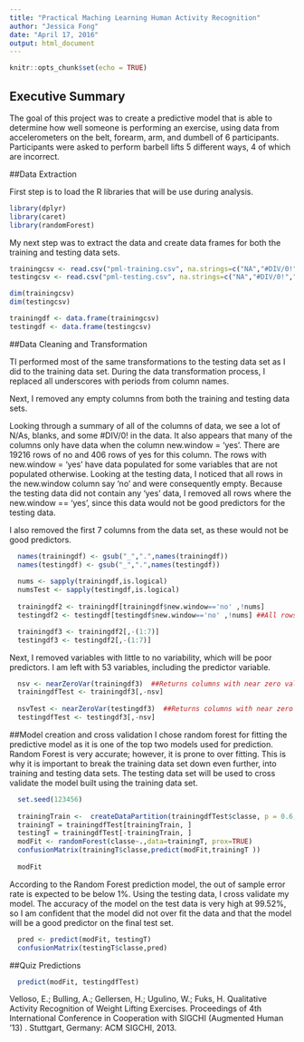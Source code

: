 ```yaml
---
title: "Practical Maching Learning Human Activity Recognition"
author: "Jessica Fong"
date: "April 17, 2016"
output: html_document
---
```


```r
knitr::opts_chunk$set(echo = TRUE)
```


## Executive Summary 

The goal of this project was to create a predictive model that is able to determine how well someone is performing an exercise, using data from accelerometers on the belt, forearm, arm, and dumbell of 6 participants.  Participants were asked to perform barbell lifts 5 different ways, 4 of which are incorrect.



##Data Extraction

First step is to load the R libraries that will be use during analysis.
```r
library(dplyr)
library(caret)
library(randomForest)
```

My next step was to extract the data and create data frames for both the training and testing data sets.

```r
trainingcsv <- read.csv("pml-training.csv", na.strings=c("NA","#DIV/0!",""))
testingcsv <- read.csv("pml-testing.csv", na.strings=c("NA","#DIV/0!",""))

dim(trainingcsv)
dim(testingcsv)

trainingdf <- data.frame(trainingcsv)
testingdf <- data.frame(testingcsv)
```


##Data Cleaning and Transformation

TI performed most of the same transformations to the testing data set as I did to the training data set. During the data transformation process, I replaced all underscores with periods from column names.  

Next, I removed any empty columns from both the training and testing data sets.

Looking through a summary of all of the columns of data, we see a lot of N/As, blanks, and some #DIV/0! in the data.  It also appears that many of the columns only have data when the column new.window = 'yes'.  There are 19216 rows of no and 406 rows of yes for this column.  The rows with new.window = 'yes' have data populated for some variables that are not populated otherwise.  Looking at the testing data, I noticed that all rows in the new.window column say 'no' and were consequently empty.  Because the testing data did not contain any 'yes' data, I removed all rows where the new.window == 'yes', since this data would not be good predictors for the testing data.

I also removed the first 7 columns from the data set, as these would not be good predictors.

```r
  names(trainingdf) <- gsub("_",".",names(trainingdf))
  names(testingdf) <- gsub("_",".",names(testingdf))
  
  nums <- sapply(trainingdf,is.logical)
  numsTest <- sapply(testingdf,is.logical)
  
  trainingdf2 <- trainingdf[trainingdf$new.window=='no' ,!nums]
  testingdf2 <- testingdf[testingdf$new.window=='no' ,!nums] ##All rows are no

  trainingdf3 <- trainingdf2[,-(1:7)]
  testingdf3 <- testingdf2[,-(1:7)]
```


Next, I removed variables with little to no variability, which will be poor predictors.  I am left with 53 variables, including the predictor variable. 

```r
  nsv <- nearZeroVar(trainingdf3)  ##Returns columns with near zero values
  trainingdfTest <- trainingdf3[,-nsv]
  
  nsvTest <- nearZeroVar(testingdf3)  ##Returns columns with near zero values
  testingdfTest <- testingdf3[,-nsv]
```
  

##Model creation and cross validation
I chose random forest for fitting the predictive model as it is one of the top two models used for prediction.  Random Forest is very accurate; however, it is prone to over fitting.  This is why it is important to break the training data set down even further, into training and testing data sets.  The testing data set will be used to cross validate the model built using the training data set.


```r

  set.seed(123456)
  
  trainingTrain <-  createDataPartition(trainingdfTest$classe, p = 0.6, list = FALSE)
  trainingT = trainingdfTest[trainingTrain, ]
  testingT = trainingdfTest[-trainingTrain, ]
  modFit <- randomForest(classe~.,data=trainingT, prox=TRUE)
  confusionMatrix(trainingT$classe,predict(modFit,trainingT ))
  
  modFit
```


According to the Random Forest prediction model, the out of sample error rate is expected to be below 1%.  Using the testing data, I cross validate my model.  The accuracy of the model on the test data is very high at 99.52%, so I am confident that the model did not over fit the data and that the model will be a good predictor on the final test set.

```r
  pred <- predict(modFit, testingT)
  confusionMatrix(testingT$classe,pred)
```


##Quiz Predictions
```r
  predict(modFit, testingdfTest)
```



Velloso, E.; Bulling, A.; Gellersen, H.; Ugulino, W.; Fuks, H. Qualitative Activity Recognition of Weight Lifting Exercises. Proceedings of 4th International Conference in Cooperation with SIGCHI (Augmented Human '13) . Stuttgart, Germany: ACM SIGCHI, 2013.

